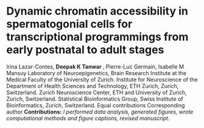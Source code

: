 # Dynamic chromatin accessibility in spermatogonial cells for transcriptional programmings from early postnatal to adult stages {#chapter1}

Irina Lazar-Contes\textsuperscript{1,2,3,$\dagger$}, **Deepak K Tanwar** \textsuperscript{1,2,3,$\dagger$}, Pierre-Luc
Germain\textsuperscript{1,2,3,4}, Isabelle M
Mansuy\textsuperscript{1,2,3,\#}\newline \newline
\textsuperscript{1}Laboratory of Neuroepigenetics, Brain Research
Institute at the Medical Faculty of the University of Zurich. \newline
\textsuperscript{2}Institute for Neuroscience of the Department of
Health Sciences and Technology, ETH Zurich, Zurich, Switzerland.\newline
\textsuperscript{3}Zurich Neuroscience Center, ETH and University of
Zurich, Zurich, Switzerland. \newline \textsuperscript{4}Statistical
Bioinformatics Group, Swiss Institute of Bioinformatics, Zurich,
Switzerland. \newline \newline \textsuperscript{$\dagger$}Equal
contributions \newline\newline \textsuperscript{\#}Corresponding
author \newline\newline 
__Contributions:__ *I performed data analysis, generated figures, wrote computational methods and figure captions, revised manuscript.*

